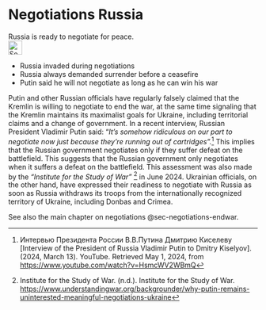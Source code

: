 # Negotiations Russia {#sec-negotiations-russia}

::: {.callout-caution title="Myth"}
Russia is ready to negotiate for peace.
[<br>![Search for topic in EUvsDisinfo](../all_common_img/EUvsDisinfo_400x240.jpg){height=2em}](https://euvsdisinfo.eu/disinformation-cases/?text=(russia%7Cmoscow%7Cputin)%20(negotiate%7Cnegotiations)&sort=relevance)
:::

::: {.callout-tip title="Truth"}
- Russia invaded during negotiations
- Russia always demanded surrender before a ceasefire
- Putin said he will not negotiate as long as he can win his war
:::

Putin and other Russian officials have regularly falsely claimed that the Kremlin is willing to negotiate to end the war, at the same time signaling that the Kremlin maintains its maximalist goals for Ukraine, including territorial claims and a change of government. In a recent interview, Russian President Vladimir Putin said: “*It’s somehow ridiculous on our part to negotiate now just because they’re running out of cartridges”.*[^negotiations-russia-1] This implies that the Russian government negotiates only if they suffer defeat on the battlefield. This suggests that the Russian government only negotiates when it suffers a defeat on the battlefield. This assessment was also made by the *“Institute for the Study of War”* [^negotiations-russia-2] in June 2024\. Ukrainian officials, on the other hand, have expressed their readiness to negotiate with Russia as soon as Russia withdraws its troops from the internationally recognized territory of Ukraine, including Donbas and Crimea.

See also the main chapter on negotiations @sec-negotiations-endwar.


[^negotiations-russia-1]:  Интервью Президента России В.В.Путина Дмитрию Киселеву \[Interview of the President of Russia Vladimir Putin to Dmitry Kiselyov\]. (2024, March 13). YouTube. Retrieved May 1, 2024, from [https://www.youtube.com/watch?v=HsmcWV2WBmQ](https://www.youtube.com/watch?v=HsmcWV2WBmQ)

[^negotiations-russia-2]:  Institute for the Study of War. (n.d.). Institute for the Study of War. [https://www.understandingwar.org/backgrounder/why-putin-remains-uninterested-meaningful-negotiations-ukraine](https://www.understandingwar.org/backgrounder/why-putin-remains-uninterested-meaningful-negotiations-ukraine)

